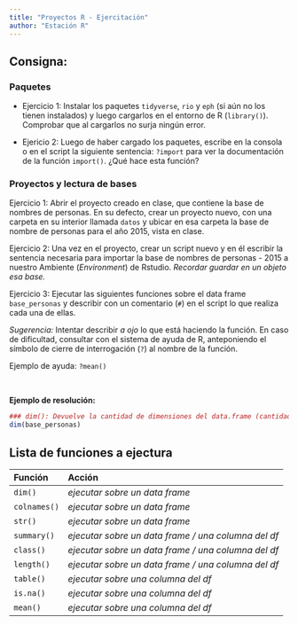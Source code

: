 ```yaml
---
title: "Proyectos R - Ejercitación"
author: "Estación R"
---
```


## Consigna:

### Paquetes

- Ejercicio 1: Instalar los paquetes `tidyverse`,  `rio` y `eph` (si aún no los tienen instalados) y luego cargarlos en el entorno de R (`library()`). Comprobar que al cargarlos no surja ningún error.

- Ejericio 2: Luego de haber cargado los paquetes, escribe en la consola o en el script la siguiente sentencia: `?import` para ver la documentación de la función `import()`. ¿Qué hace esta función?


### Proyectos y lectura de bases

Ejercicio 1: Abrir el proyecto creado en clase, que contiene la base de nombres de personas. En su defecto, crear un proyecto nuevo, con una carpeta en su interior llamada `datos` y ubicar en esa carpeta la base de nombre de personas para el año 2015, vista en clase.

Ejercicio 2: Una vez en el proyecto, crear un script nuevo y en él escribir la sentencia necesaria para importar la base de nombres de personas - 2015 a nuestro Ambiente (*Environment*) de Rstudio. *Recordar guardar en un objeto esa base.*

Ejercicio 3: Ejecutar las siguientes funciones sobre el data frame `base_personas` y describir con un comentario (`#`) en el script lo que realiza cada una de ellas.

*Sugerencia:* Intentar describir *a ojo* lo que está haciendo la función. En caso de dificultad, consultar con el sistema de ayuda de R, anteponiendo el símbolo de cierre de interrogación (`?`) al nombre de la función.

Ejemplo de ayuda: `?mean()`

<br>

**Ejemplo de resolución:**

``` r
### dim(): Devuelve la cantidad de dimensiones del data.frame (cantidad de filas x columnas)
dim(base_personas)
```

## Lista de funciones a ejectura

| **Función**  | **Acción**                                          |
|:-------------|:----------------------------------------------------|
| `dim()`      | *ejecutar sobre un data frame*                      |
| `colnames()` | *ejecutar sobre un data frame*                      |
| `str()`      | *ejecutar sobre un data frame*                      |
| `summary()`  | *ejecutar sobre un data frame / una columna del df* |
| `class()`    | *ejecutar sobre un data frame / una columna del df* |
| `length()`   | *ejecutar sobre un data frame / una columna del df* |
| `table()`    | *ejecutar sobre una columna del df*                 |
| `is.na()`    | *ejecutar sobre una columna del df*                 |
| `mean()`     | *ejecutar sobre una columna del df*                 |
